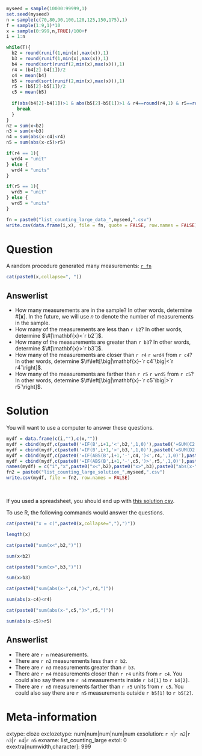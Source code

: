 ```r
myseed = sample(10000:99999,1)
set.seed(myseed)
n = sample(c(70,80,90,100,120,125,150,175),1)
f = sample(1:9,1)*10
x = sample(0:999,n,TRUE)/100+f
i = 1:n

while(T){
  b2 = round(runif(1,min(x),max(x)),1)
  b3 = round(runif(1,min(x),max(x)),1)
  b4 = round(sort(runif(2,min(x),max(x))),1)
  r4 = (b4[2]-b4[1])/2
  c4 = mean(b4)
  b5 = round(sort(runif(2,min(x),max(x))),1)
  r5 = (b5[2]-b5[1])/2
  c5 = mean(b5)
  
  if(abs(b4[2]-b4[1])>1 & abs(b5[2]-b5[1])>1 & r4==round(r4,1) & r5==round(r5,1) & c4==round(c4,1) & c5==round(c5,1)){
    break
  }
}
n2 = sum(x<b2)
n3 = sum(x>b3)
n4 = sum(abs(x-c4)<r4)
n5 = sum(abs(x-c5)>r5)

if(r4 == 1){
  wrd4 = "unit"
} else {
  wrd4 = "units"
}

if(r5 == 1){
  wrd5 = "unit"
} else {
  wrd5 = "units"
}
```

```r
fn = paste0("list_counting_large_data_",myseed,".csv")
write.csv(data.frame(i,x), file = fn, quote = FALSE, row.names = FALSE)
```

Question
========

A random procedure generated many measurements: [`r fn`](`r fn`)

```r
cat(paste0(x,collapse=", "))
```

Answerlist
--------
* How many measurements are in the sample? In other words, determine $\#[\mathbf{x}]$. In the future, we will use $n$ to denote the number of measurements in the sample.
* How many of the measurements are less than `r b2`? In other words, determine $\#[\mathbf{x}<`r b2`]$.
* How many of the measurements are greater than `r b3`? In other words, determine $\#[\mathbf{x}>`r b3`]$.
* How many of the measurements are closer than `r r4` `r wrd4` from `r c4`? In other words, determine $\#\left[\big|\mathbf{x}-`r c4`\big|<`r r4`\right]$.
* How many of the measurements are farther than `r r5` `r wrd5` from `r c5`? In other words, determine $\#\left[\big|\mathbf{x}-`r c5`\big|>`r r5`\right]$.

Solution
========

You will want to use a computer to answer these questions. 

```r
mydf = data.frame(c(i,""),c(x,""))
mydf = cbind(mydf,c(paste0('=IF(B',i+1,'<',b2,',1,0)'),paste0('=SUM(C2:C',n+1,')')))
mydf = cbind(mydf,c(paste0('=IF(B',i+1,'>',b3,',1,0)'),paste0('=SUM(D2:D',n+1,')')))
mydf = cbind(mydf,c(paste0('=IF(ABS(B',i+1,'-',c4,')<',r4,',1,0)'),paste0('=SUM(E2:E',n+1,')')))
mydf = cbind(mydf,c(paste0('=IF(ABS(B',i+1,'-',c5,')>',r5,',1,0)'),paste0('=SUM(F2:F',n+1,')')))
names(mydf) = c("i","x",paste0("x<",b2),paste0("x>",b3),paste0("abs(x-",c4,")<",r4),paste0("abs(x-",c5,")>",r5))
fn2 = paste0("list_counting_large_solution_",myseed,".csv") 
write.csv(mydf, file = fn2, row.names = FALSE)
```
\

If you used a spreadsheet, you should end up with [this solution csv](`r fn2`).

To use R, the following commands would answer the questions.
```r
cat(paste0("x = c(",paste0(x,collapse=","),")"))
```
```r
length(x)
```

```r
cat(paste0("sum(x<",b2,")"))
```
```r
sum(x<b2)
```

```r
cat(paste0("sum(x>",b3,")"))
```
```r
sum(x>b3)
```
```r
cat(paste0("sum(abs(x-",c4,")<",r4,")"))
```
```r
sum(abs(x-c4)<r4)
```
```r
cat(paste0("sum(abs(x-",c5,")>",r5,")"))
```
```r
sum(abs(x-c5)>r5)
```



Answerlist
--------
* There are `r n` measurements.
* There are `r n2` measurements less than `r b2`.
* There are `r n3` measurements greater than `r b3`.
* There are `r n4` measurements closer than `r r4` units from `r c4`. You could also say there are `r n4` measurements inside `r b4[1]` to `r b4[2]`.
* There are `r n5` measurements farther than `r r5` units from `r c5`. You could also say there are `r n5` measurements outside `r b5[1]` to `r b5[2]`.


Meta-information
================
extype: cloze
exclozetype: num|num|num|num|num
exsolution: `r n`|`r n2`|`r n3`|`r n4`|`r n5`
exname: list_counting_large
extol: 0
exextra[numwidth,character]: 999